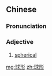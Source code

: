 ==Chinese==
{{zh-forms}}

===Pronunciation===
{{zh-pron
|m=qiúxíng
|cat=a
}}

===Adjective===
{{zh-adj}}

# [[spherical]]

[[mg:球形]]
[[zh:球形]]